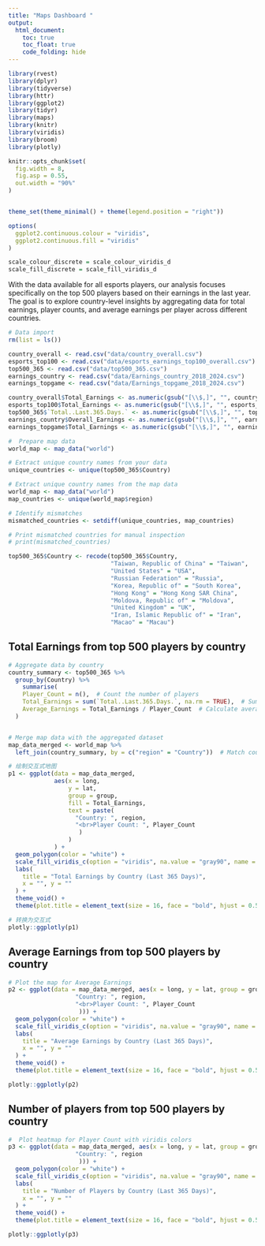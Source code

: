 ```yaml
---
title: "Maps Dashboard "
output: 
  html_document:
    toc: true
    toc_float: true
    code_folding: hide
---
```

```r

library(rvest)
library(dplyr)
library(tidyverse)
library(httr)
library(ggplot2)
library(tidyr)
library(maps)
library(knitr)
library(viridis)
library(broom)
library(plotly)  

knitr::opts_chunk$set(
  fig.width = 8,  
  fig.asp = 0.55,     
  out.width = "90%"   
)


theme_set(theme_minimal() + theme(legend.position = "right"))

options(
  ggplot2.continuous.colour = "viridis",
  ggplot2.continuous.fill = "viridis"
)

scale_colour_discrete = scale_colour_viridis_d
scale_fill_discrete = scale_fill_viridis_d

```

With the data available for all esports players, our analysis focuses specifically on the top 500 players based on their earnings in the last year. The goal is to explore country-level insights by aggregating data for total earnings, player counts, and average earnings per player across different countries.


```r
# Data import
rm(list = ls())

country_overall <- read.csv("data/country_overall.csv")
esports_top100 <- read.csv("data/esports_earnings_top100_overall.csv")
top500_365 <- read.csv("data/top500_365.csv")
earnings_country <- read.csv("data/Earnings_country_2018_2024.csv")
earnings_topgame <- read.csv("data/Earnings_topgame_2018_2024.csv")

country_overall$Total_Earnings <- as.numeric(gsub("[\\$,]", "", country_overall$Total_Earnings))
esports_top100$Total_Earnings <- as.numeric(gsub("[\\$,]", "", esports_top100$Total_Earnings))
top500_365$`Total..Last.365.Days.` <- as.numeric(gsub("[\\$,]", "", top500_365$`Total..Last.365.Days.`))
earnings_country$Overall_Earnings <- as.numeric(gsub("[\\$,]", "", earnings_country$Overall_Earnings))
earnings_topgame$Total_Earnings <- as.numeric(gsub("[\\$,]", "", earnings_topgame$Total_Earnings))

#  Prepare map data
world_map <- map_data("world")

# Extract unique country names from your data
unique_countries <- unique(top500_365$Country)

# Extract unique country names from the map data
world_map <- map_data("world")
map_countries <- unique(world_map$region)

# Identify mismatches
mismatched_countries <- setdiff(unique_countries, map_countries)

# Print mismatched countries for manual inspection
# print(mismatched_countries)

top500_365$Country <- recode(top500_365$Country, 
                             "Taiwan, Republic of China" = "Taiwan",
                             "United States" = "USA",
                             "Russian Federation" = "Russia",
                             "Korea, Republic of" = "South Korea",
                             "Hong Kong" = "Hong Kong SAR China",
                             "Moldova, Republic of" = "Moldova",
                             "United Kingdom" = "UK",
                             "Iran, Islamic Republic of" = "Iran",
                             "Macao" = "Macau")
```


## Total Earnings from top 500 players by country

```r

# Aggregate data by country
country_summary <- top500_365 %>%
  group_by(Country) %>%
    summarise(
    Player_Count = n(),  # Count the number of players
    Total_Earnings = sum(`Total..Last.365.Days.`, na.rm = TRUE),  # Sum up earnings
    Average_Earnings = Total_Earnings / Player_Count  # Calculate average earnings per player
  )


# Merge map data with the aggregated dataset
map_data_merged <- world_map %>%
  left_join(country_summary, by = c("region" = "Country"))  # Match country names

# 绘制交互式地图
p1 <- ggplot(data = map_data_merged, 
             aes(x = long, 
                 y = lat, 
                 group = group, 
                 fill = Total_Earnings,
                 text = paste(
                   "Country: ", region,
                   "<br>Player Count: ", Player_Count
                    )
                 )
             ) +
  geom_polygon(color = "white") +
  scale_fill_viridis_c(option = "viridis", na.value = "gray90", name = "Total Earnings (USD)") +
  labs(
    title = "Total Earnings by Country (Last 365 Days)",
    x = "", y = ""
  ) +
  theme_void() +
  theme(plot.title = element_text(size = 16, face = "bold", hjust = 0.5))

# 转换为交互式
plotly::ggplotly(p1)

```

## Average Earnings from top 500 players by country

```r

# Plot the map for Average Earnings
p2 <- ggplot(data = map_data_merged, aes(x = long, y = lat, group = group, fill = Average_Earnings, text = paste(
                   "Country: ", region,
                   "<br>Player Count: ", Player_Count
                    ))) +
  geom_polygon(color = "white") +
  scale_fill_viridis_c(option = "viridis", na.value = "gray90", name = "Average Earnings (USD)") +
  labs(
    title = "Average Earnings by Country (Last 365 Days)",
    x = "", y = ""
  ) +
  theme_void() +
  theme(plot.title = element_text(size = 16, face = "bold", hjust = 0.5))

plotly::ggplotly(p2)

```

## Number of players from top 500 players by country

```r

#  Plot heatmap for Player Count with viridis colors
p3 <- ggplot(data = map_data_merged, aes(x = long, y = lat, group = group, fill = Player_Count, text = paste(
                   "Country: ", region
                    ))) +
  geom_polygon(color = "white") +
  scale_fill_viridis_c(option = "viridis", na.value = "gray90", name = "Player Count") +
  labs(
    title = "Number of Players by Country (Last 365 Days)",
    x = "", y = ""
  ) +
  theme_void() +
  theme(plot.title = element_text(size = 16, face = "bold", hjust = 0.5))

plotly::ggplotly(p3)
```

